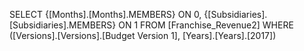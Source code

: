 SELECT {[Months].[Months].MEMBERS} ON 0, {[Subsidiaries].[Subsidiaries].MEMBERS} ON 1 FROM [Franchise_Revenue2] WHERE ([Versions].[Versions].[Budget Version 1], [Years].[Years].[2017])
